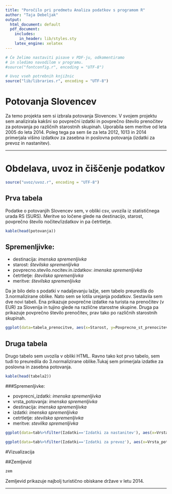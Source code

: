 ```yaml
---
title: "Poročilo pri predmetu Analiza podatkov s programom R"
author: "Taja Debeljak"
output:
  html_document: default
  pdf_document:
    includes:
      in_header: lib/styles.sty
    latex_engine: xelatex
---
```


```r
# Če želimo nastaviti pisave v PDF-ju, odkomentiramo
# in sledimo navodilom v programu.
#source("fontconfig.r", encoding = "UTF-8")

# Uvoz vseh potrebnih knjižnic
source("lib/libraries.r", encoding = "UTF-8")
```

# Potovanja Slovencev

Za temo projekta sem si izbrala potovanja Slovencev. V svojem projektu sem analizirala kakšni so povprečni izdatki in povprečno število prenočitev za potovanja po različnih starostnih skupinah. Uporabila sem meritve od leta 2005 do leta 2014. Poleg tega pa sem še za leta 2012, 1013 in 2014 primerjala višino izdatkov za zasebna in poslovna potovanja (izdatki za prevoz in nastanitev).

***

# Obdelava, uvoz in čiščenje podatkov

```r
source("uvoz/uvoz.r", encoding = "UTF-8")
```

## Prva tabela

Podatke o potovanjih Slovencev sem, v obliki csv, uvozila iz statističnega urada RS (SURS). Meritve so ločene glede na destinacijo, starost, povprečno število nočitev/izdatkov in pa četrtletje. 

```r
kable(head(potovanja))
```


## Spremenljivke:


* destinacija: _imenska spremenljivka_
* starost: _številska spremenljivka_
* povprecno.stevilo.nocitev.in.izdatkov: _imenska spremenljivka_
* četrtletje: _številska spremenljivka_
* meritve: _številska spremenljivka_


Da je bilo delo s podatki v nadaljevanju lažje, sem tabelo preuredila do 3.normalizirane oblike. 
Nato sem se lotila urejanja podatkov. Sestavila sem dve novi tabeli. Ena prikazuje povprečne izdatke na turista na prenočitev (v EUR) za Slovenija in tujino glede na različne starostne skupine. Druga pa prikazuje povprečno število prenočitev, prav tako po različnih starostnih skupinah. 



```r
ggplot(data=tabela_prenocitve, aes(x=Starost, y=Povprecno_st_prenocitev_tujina)) + geom_bar(stat="identity",fill="indianred",size=1)
```


## Druga tabela

Drugo tabelo sem uvozila v obliki HTML. Ravno tako kot prvo tabelo, sem tudi to preuredila do 3.normalizirane oblike.Tukaj sem primerjala izdatke za poslovna in zasebna potovanja.



```r
kable(head(tabela2))
```

###Spremenljivke:

* povprecni_izdatki: _imenska spremenljivka_
* vrsta_potovanja: _imenska spremenljivka_
* destinacija: _imenska spremenljivka_
* izdatki: _imenska spremenljivka_
* cetrtletje: _stevilska spremenljivka_
* meritve: _stevilka spremenljivka_

```r
ggplot(data=tab%>%filter(Izdatki=='Izdatki za nastanitev'), aes(x=Vrsta_potovanja, y=`Meritve`, fill=Destinacija)) + geom_bar(stat = "identity", position = "dodge")
```

```r
ggplot(data=tab%>%filter(Izdatki=='Izdatki za prevoz'), aes(x=Vrsta_potovanja, y=`Meritve`, fill=Destinacija)) + geom_bar(stat = "identity", position = "dodge")
```


#Vizualizacija

##Zemljevid

```r
zem
```


Zemljevid prikazuje najbolj turistično obiskane države v letu 2014.



***


